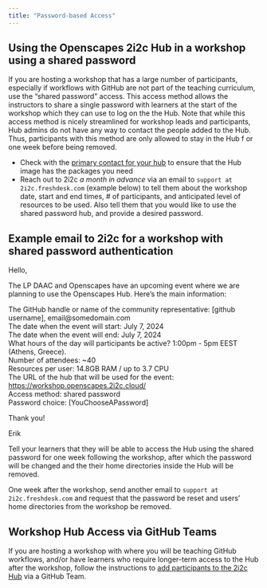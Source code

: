 ```yaml
---
title: "Password-based Access"
---
```


## Using the Openscapes 2i2c Hub in a workshop using a shared password

If you are hosting a workshop that has a large number of participants, especially
if workflows with GitHub are not part of the teaching curriculum, use the "shared password" 
access. This access method allows the instructors to share a single password
with learners at the start of the workshop which they can use to log on the the 
Hub. Note that while this access method is nicely streamlined for workshop leads 
and participants, Hub admins do not have any way to contact the people added to 
the Hub. Thus, participants with this method are only allowed to stay in the Hub f
or one week before being removed.

- Check with the [primary contact for your hub](about.qmd#primary-contacts) to 
  ensure that the Hub image has the packages you need
- Reach out to 2i2c _a month in advance_ via an email to `support at 2i2c.freshdesk.com` 
  (example below) to tell them about the workshop date, start and end times, 
  \# of participants, and anticipated level of resources to be used. Also tell
  them that you would like to use the shared password hub, and provide a desired 
  password.

::: {.callout-tip collapse="true"}
## Example email to 2i2c for a workshop with shared password authentication

Hello,

The LP DAAC and Openscapes have an upcoming event where we are planning to use 
the Openscapes Hub. Here’s the main information:

The GitHub handle or name of the community representative: [github username], email@somedomain.com \
The date when the event will start: July 7, 2024 \
The date when the event will end: July ​7, 2024 \
What hours of the day will participants be active? 1:00pm - 5pm EEST (Athens, Greece). \
Number of attendees: ~40 \
Resources per user: 14.8GB RAM / up to 3.7 CPU \
The URL of the hub that will be used for the event: <https://workshop.openscapes.2i2c.cloud/> \
Access method: shared password \
Password choice: [YouChooseAPassword]

Thank you!

Erik
:::

Tell your learners that they will be able to access the Hub using the shared
password for one week following the workshop, after which the password will
be changed and the their home directories inside the Hub will be removed.

One week after the workshop, send another email to `support at 2i2c.freshdesk.com`
and request that the password be reset and users' home directories from the
workshop be removed.

## Workshop Hub Access via GitHub Teams

If you are hosting a workshop with where you will be teaching GitHub workflows, 
and/or have learners who require longer-term access to the Hub after the workshop, 
follow the instructions to [add participants to the 2i2c Hub](github-access.qmd#adding-champions-or-workshop-participants-to-the-hub-as-a-batch) 
via a GitHub Team.
